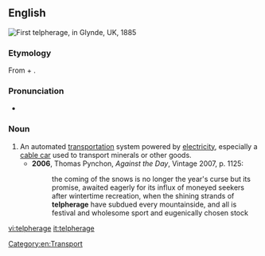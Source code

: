 ==English==
[[Image:Fleeming Jenkin's telpher.jpg|thumb|First telpherage, in Glynde, UK, 1885]]
{{wikipedia|Aerial tramway}}

===Etymology===
From {{term|telpher}} + {{term|-age}}.

===Pronunciation===
* {{IPA|/ˈtɛlfəɹɪdʒ/|lang=en}}

===Noun===
{{en-noun}}

# An automated [[transportation]] system powered by [[electricity]], especially a [[cable car]] used to transport minerals or other goods.
#* '''2006''', Thomas Pynchon, ''Against the Day'', Vintage 2007, p. 1125:
#*: the coming of the snows is no longer the year's curse but its promise, awaited eagerly for its influx of moneyed seekers after wintertime recreation, when the shining strands of '''telpherage''' have subdued every mountainside, and all is festival and wholesome sport and eugenically chosen stock

[[Category:en:Transport]]

[[vi:telpherage]]
[[it:telpherage]]